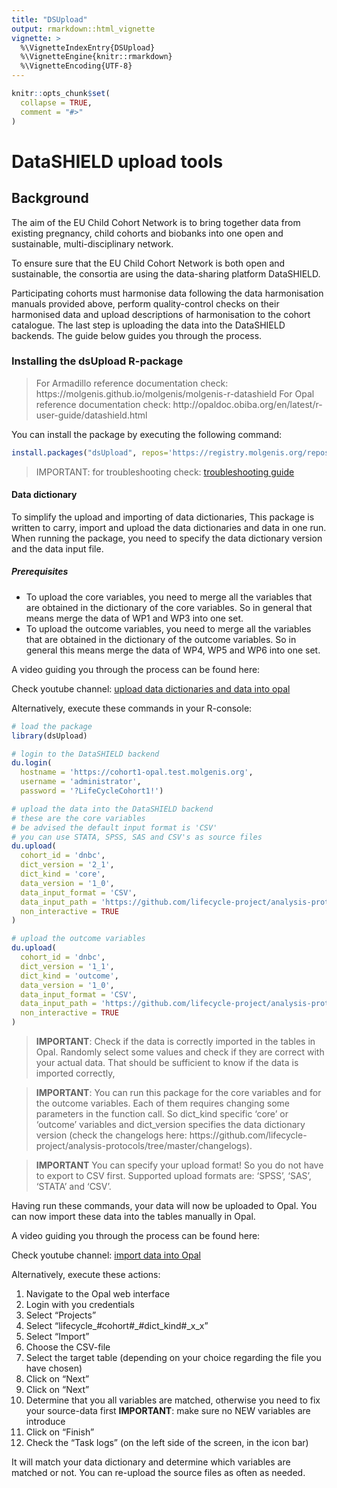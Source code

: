 ```yaml
---
title: "DSUpload"
output: rmarkdown::html_vignette
vignette: >
  %\VignetteIndexEntry{DSUpload}
  %\VignetteEngine{knitr::rmarkdown}
  %\VignetteEncoding{UTF-8}
---
```


```r
knitr::opts_chunk$set(
  collapse = TRUE,
  comment = "#>"
)
```

# DataSHIELD upload tools

## Background
The aim of the EU Child Cohort Network is to bring together data from existing pregnancy, child cohorts and biobanks into one open and sustainable, multi-disciplinary network.

To ensure sure that the EU Child Cohort Network is both open and sustainable, the consortia are using the data-sharing platform DataSHIELD. 

Participating cohorts must harmonise data following the data harmonisation manuals provided above, perform quality-control checks on their harmonised data and upload descriptions of harmonisation to the cohort catalogue. The last step is uploading the data into the DataSHIELD backends. The guide below guides you through the process.

### Installing the dsUpload R-package
> For Armadillo reference documentation check:
https://molgenis.github.io/molgenis/molgenis-r-datashield
> For Opal reference documentation check: http://opaldoc.obiba.org/en/latest/r-user-guide/datashield.html

You can install the package by executing the following command:

```r
install.packages("dsUpload", repos='https://registry.molgenis.org/repository/R/', dependencies = TRUE)
```
>IMPORTANT: for troubleshooting check: [troubleshooting guide](https://github.com/lifecycle-project/ds-upload/blob/master/TROUBLESHOOTING.md)

#### Data dictionary
To simplify the upload and importing of data dictionaries, This package is written to carry, import and upload the data dictionaries and data in one run. When running the package, you need to specify the data dictionary version and the data input file.

##### Prerequisites
- To upload the core variables, you need to merge all the variables that are obtained in the dictionary of the core variables. So in general that means merge the data of WP1 and WP3 into one set.
- To upload the outcome variables, you need to merge all the variables that are obtained in the dictionary of the outcome variables. So in general this means merge the data of WP4, WP5 and WP6 into one set. 

A video guiding you through the process can be found here:

Check youtube channel: [upload data dictionaries and data into opal](https://youtu.be/fUrpbstPCsU)

Alternatively, execute these commands in your R-console:

```r
# load the package
library(dsUpload)

# login to the DataSHIELD backend
du.login(
  hostname = 'https://cohort1-opal.test.molgenis.org', 
  username = 'administrator', 
  password = '?LifeCycleCohort1!')

# upload the data into the DataSHIELD backend
# these are the core variables
# be advised the default input format is 'CSV'
# you can use STATA, SPSS, SAS and CSV's as source files
du.upload(
  cohort_id = 'dnbc', 
  dict_version = '2_1', 
  dict_kind = 'core', 
  data_version = '1_0', 
  data_input_format = 'CSV',
  data_input_path = 'https://github.com/lifecycle-project/analysis-protocols/blob/master/R/test/WP1/data/all_measurements_v1_2.csv?raw=true',
  non_interactive = TRUE
)

# upload the outcome variables
du.upload(
  cohort_id = 'dnbc', 
  dict_version = '1_1', 
  dict_kind = 'outcome', 
  data_version = '1_0', 
  data_input_format = 'CSV',
  data_input_path = 'https://github.com/lifecycle-project/analysis-protocols/blob/master/R/test/WP6/nd_data_wp6.csv?raw=true',
  non_interactive = TRUE
)
```

>**IMPORTANT**: Check if the data is correctly imported in the tables in Opal. Randomly select some values and check if they are correct with your actual data. That should be sufficient to know if the data is imported correctly, 

>**IMPORTANT**: You can run this package for the core variables and for the outcome variables. Each of them requires changing some parameters in the function call. So dict_kind specific 'core' or 'outcome' variables and dict_version specifies the data dictionary version (check the changelogs here: https://github.com/lifecycle-project/analysis-protocols/tree/master/changelogs). 

>**IMPORTANT** You can specify your upload format! So you do not have to export to CSV first. Supported upload formats are: 'SPSS', 'SAS', 'STATA' and 'CSV'.

Having run these commands, your data will now be uploaded to Opal. You can now import these data into the tables manually in Opal.

A video guiding you through the process can be found here:

Check youtube channel: [import data into Opal](https://youtu.be/BKDnIAQzpdY)

Alternatively, execute these actions:

1. Navigate to the Opal web interface
2. Login with you credentials
3. Select "Projects" 
4. Select "lifecycle_#cohort#_#dict_kind#_x_x" 
5. Select "Import"
6. Choose the CSV-file
7. Select the target table (depending on your choice regarding the file you have chosen)
8. Click on "Next"
9. Click on "Next"
10. Determine that you all variables are matched, otherwise you need to fix your source-data first
**IMPORTANT**: make sure no NEW variables are introduce
11. Click on "Finish"
12. Check the "Task logs" (on the left side of the screen, in the icon bar)

It will match your data dictionary and determine which variables are matched or not. You can re-upload the source files as often as needed.

